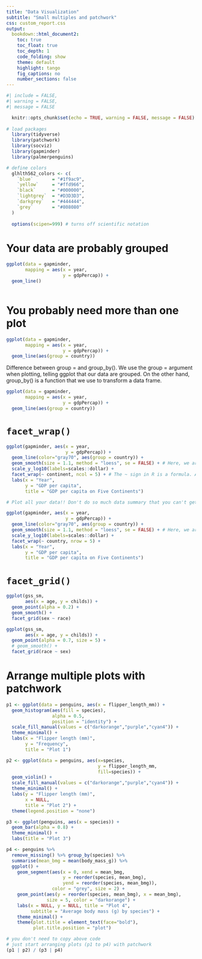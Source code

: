```yaml
---
title: "Data Visualization"
subtitle: "Small multiples and patchwork"
css: custom_report.css
output: 
  bookdown::html_document2:
    toc: true
    toc_float: true
    toc_depth: 1
    code_folding: show
    theme: default
    highlight: tango
    fig_captions: no
    number_sections: false
---
```


```r
#| include = FALSE, 
#| warning = FALSE, 
#| message = FALSE

  knitr::opts_chunk$set(echo = TRUE, warning = FALSE, message = FALSE)
  
# load packages
  library(tidyverse)
  library(patchwork)
  library(socviz)
  library(gapminder)
  library(palmerpenguins)
```

```r
# define colors
  glhlth562_colors <- c(
    `blue`       = "#1f9ac9",
    `yellow`     = "#ffd966",
    `black`      = "#000000",
    `lightgrey`  = "#D3D3D3",
    `darkgrey`   = "#444444",
    `grey`       = "#808080"
  )
  
  options(scipen=999) # turns off scientific notation
```
 
# Your data are probably grouped

```r
ggplot(data = gapminder,
       mapping = aes(x = year,
                     y = gdpPercap)) +
  geom_line() 
```


```r

```

# You probably need more than one plot

```r
ggplot(data = gapminder,
       mapping = aes(x = year,
                     y = gdpPercap)) +
  geom_line(aes(group = country)) 
```

Difference between group = and group_by(). We use the group = argument when plotting, telling ggplot that our data are grouped. On the other hand, group_by() is a function that we use to transform a data frame.

```r
ggplot(data = gapminder,
       mapping = aes(x = year,
                     y = gdpPercap)) +
  geom_line(aes(group = country))
```


# `facet_wrap()`

```r
ggplot(gapminder, aes(x = year, 
                      y = gdpPercap)) + 
  geom_line(color="gray70", aes(group = country)) +
  geom_smooth(size = 1.1, method = "loess", se = FALSE) + # Here, we are using LOESS for smoothing.
  scale_y_log10(labels=scales::dollar) +
  facet_wrap(~ continent, ncol = 5) + # The ~ sign in R is a formula. A data structure in R.
  labs(x = "Year",
       y = "GDP per capita",
       title = "GDP per capita on Five Continents")

# Plot all your data!! Don't do so much data summary that you can't get a sense of what the underlying data look like.
```

```r
ggplot(gapminder, aes(x = year, 
                      y = gdpPercap)) + 
  geom_line(color="gray70", aes(group = country)) +
  geom_smooth(size = 1.1, method = "loess", se = FALSE) + # Here, we are using LOESS for smoothing.
  scale_y_log10(labels=scales::dollar) +
  facet_wrap(~ country, nrow = 5) +
  labs(x = "Year",
       y = "GDP per capita",
       title = "GDP per capita on Five Continents")
```

# `facet_grid()`

```r
ggplot(gss_sm,
       aes(x = age, y = childs)) + 
  geom_point(alpha = 0.2) +
  geom_smooth() +
  facet_grid(sex ~ race)
```

```r
ggplot(gss_sm,
       aes(x = age, y = childs)) + 
  geom_point(alpha = 0.7, size = 5) +
  # geom_smooth() +
  facet_grid(race ~ sex)
```

# Arrange multiple plots with patchwork

```r
p1 <- ggplot(data = penguins, aes(x = flipper_length_mm)) +
  geom_histogram(aes(fill = species),
                 alpha = 0.5,
                 position = "identity") +
  scale_fill_manual(values = c("darkorange","purple","cyan4")) +
  theme_minimal() +
  labs(x = "Flipper length (mm)",
       y = "Frequency",
       title = "Plot 1") 

p2 <- ggplot(data = penguins, aes(x=species, 
                                  y = flipper_length_mm, 
                                  fill=species)) +
  geom_violin() + 
  scale_fill_manual(values = c("darkorange","purple","cyan4")) +
  theme_minimal() +
  labs(y = "Flipper length (mm)",
       x = NULL,
       title = "Plot 2") + 
  theme(legend.position = "none")

p3 <- ggplot(penguins, aes(x = species)) +
  geom_bar(alpha = 0.8) +
  theme_minimal() +
  labs(title = "Plot 3")

p4 <- penguins %>%
  remove_missing() %>% group_by(species) %>% 
  summarise(mean_bmg = mean(body_mass_g)) %>%
  ggplot() +
    geom_segment(aes(x = 0, xend = mean_bmg,
                     y = reorder(species, mean_bmg),
                     yend = reorder(species, mean_bmg)),
                 color = "grey", size = 2) +
    geom_point(aes(y = reorder(species, mean_bmg), x = mean_bmg),
               size = 5, color = "darkorange") +
    labs(x = NULL, y = NULL, title = "Plot 4", 
         subtitle = "Average body mass (g) by species") +
    theme_minimal() +
    theme(plot.title = element_text(face="bold"),
          plot.title.position = "plot")
```

```r
# you don't need to copy above code
# just start arranging plots (p1 to p4) with patchwork
(p1 | p2) / (p3 | p4)
```


